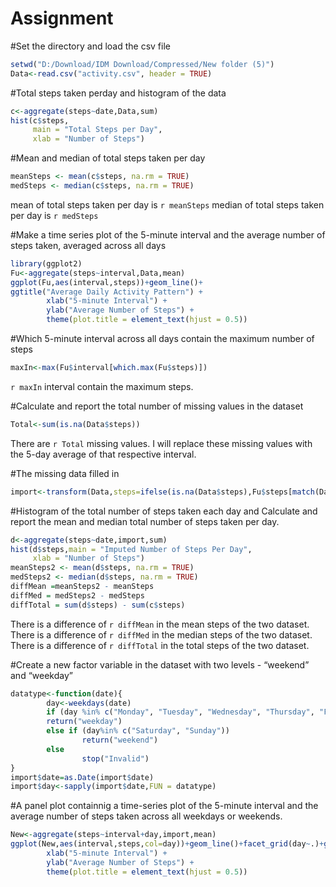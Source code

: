 Assignment
==========

#Set the directory and load the csv file
```{r,echo=TRUE}
setwd("D:/Download/IDM Download/Compressed/New folder (5)")
Data<-read.csv("activity.csv", header = TRUE)
```
#Total steps taken perday and histogram of the data

```{r,echo=TRUE}
c<-aggregate(steps~date,Data,sum)
hist(c$steps,
     main = "Total Steps per Day",
     xlab = "Number of Steps")
```

#Mean and median of total steps taken per day

```{r,echo=TRUE}
meanSteps <- mean(c$steps, na.rm = TRUE)
medSteps <- median(c$steps, na.rm = TRUE)
```
mean of total steps taken per day is `r meanSteps`
median of total steps taken per day is `r medSteps`

#Make a time series plot of the 5-minute interval and the average number of steps taken, averaged across all days
```{r,echo=TRUE}
library(ggplot2)
Fu<-aggregate(steps~interval,Data,mean)
ggplot(Fu,aes(interval,steps))+geom_line()+
ggtitle("Average Daily Activity Pattern") +
        xlab("5-minute Interval") +
        ylab("Average Number of Steps") +
        theme(plot.title = element_text(hjust = 0.5))
```

#Which 5-minute interval across all days contain the maximum number of steps
```{r,echo=TRUE}
maxIn<-max(Fu$interval[which.max(Fu$steps)])
```
`r maxIn` interval contain the maximum steps.


#Calculate and report the total number of missing values in the dataset
```{r,echo=TRUE}
Total<-sum(is.na(Data$steps))
```
There are `r Total` missing values. I will replace these missing values with the 5-day average of that respective interval.


#The missing data filled in
```{r,echo=TRUE}
import<-transform(Data,steps=ifelse(is.na(Data$steps),Fu$steps[match(Data$interval,Fu$interval)],Data$steps))
```


#Histogram of the total number of steps taken each day and Calculate and report the mean and median total number of steps taken per day.

```{r,echo=TRUE}
d<-aggregate(steps~date,import,sum)
hist(d$steps,main = "Imputed Number of Steps Per Day",
     xlab = "Number of Steps")
meanSteps2 <- mean(d$steps, na.rm = TRUE)
medSteps2 <- median(d$steps, na.rm = TRUE)
diffMean =meanSteps2 - meanSteps
diffMed = medSteps2 - medSteps
diffTotal = sum(d$steps) - sum(c$steps)
```

There is a difference of `r diffMean` in the mean steps of the two dataset. There is a difference of `r diffMed` in the median steps of the two dataset. There is a difference of `r diffTotal` in the total steps of the two dataset.


#Create a new factor variable in the dataset with two levels - "weekend" and "weekday"

```{r,echo=TRUE}
datatype<-function(date){
        day<-weekdays(date)
        if (day %in% c("Monday", "Tuesday", "Wednesday", "Thursday", "Friday"))
        return("weekday")
        else if (day%in% c("Saturday", "Sunday"))
                return("weekend")
        else
                stop("Invalid")
}
import$date=as.Date(import$date)
import$day<-sapply(import$date,FUN = datatype)
```


#A panel plot containnig a time-series plot of the 5-minute interval and the average number of steps taken across all weekdays or weekends.


```{r,echo=TRUE}
New<-aggregate(steps~interval+day,import,mean)
ggplot(New,aes(interval,steps,col=day))+geom_line()+facet_grid(day~.)+ggtitle("Average Daily Activity Pattern") +
        xlab("5-minute Interval") +
        ylab("Average Number of Steps") +
        theme(plot.title = element_text(hjust = 0.5))
```
